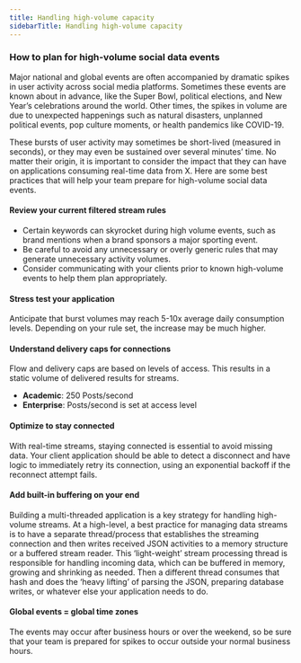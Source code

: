 ---
title: Handling high-volume capacity
sidebarTitle: Handling high-volume capacity
---

### How to plan for high-volume social data events

Major national and global events are often accompanied by dramatic spikes in user activity across social media platforms. Sometimes these events are known about in advance, like the Super Bowl, political elections, and New Year’s celebrations around the world. Other times, the spikes in volume are due to unexpected happenings such as natural disasters, unplanned political events, pop culture moments, or health pandemics like COVID-19.

These bursts of user activity may sometimes be short-lived (measured in seconds), or they may even be sustained over several minutes’ time. No matter their origin, it is important to consider the impact that they can have on applications consuming real-time data from X. Here are some best practices that will help your team prepare for high-volume social data events.

#### Review your current filtered stream rules

* Certain keywords can skyrocket during high volume events, such as brand mentions when a brand sponsors a major sporting event.
* Be careful to avoid any unnecessary or overly generic rules that may generate unnecessary activity volumes.
* Consider communicating with your clients prior to known high-volume events to help them plan appropriately.
     

#### Stress test your application

Anticipate that burst volumes may reach 5-10x average daily consumption levels. Depending on your rule set, the increase may be much higher.

#### Understand delivery caps for connections

Flow and delivery caps are based on levels of access. This results in a static volume of delivered results for streams.

* **Academic**: 250 Posts/second
* **Enterprise**: Posts/second is set at access level

#### Optimize to stay connected

With real-time streams, staying connected is essential to avoid missing data. Your client application should be able to detect a disconnect and have logic to immediately retry its connection, using an exponential backoff if the reconnect attempt fails.
 

#### Add built-in buffering on your end

Building a multi-threaded application is a key strategy for handling high-volume streams. At a high-level, a best practice for managing data streams is to have a separate thread/process that establishes the streaming connection and then writes received JSON activities to a memory structure or a buffered stream reader. This ‘light-weight’ stream processing thread is responsible for handling incoming data, which can be buffered in memory, growing and shrinking as needed. Then a different thread consumes that hash and does the ‘heavy lifting’ of parsing the JSON, preparing database writes, or whatever else your application needs to do.
 

#### Global events = global time zones

The events may occur after business hours or over the weekend, so be sure that your team is prepared for spikes to occur outside your normal business hours.

